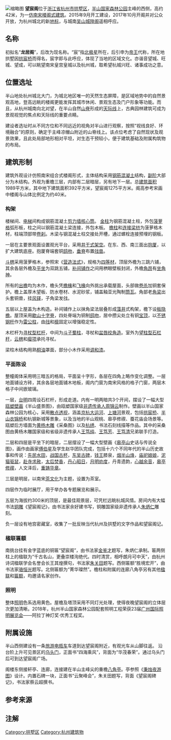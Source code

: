{{coord|30|21|41.37|N|120|10|52.89|E|region:CN_type:landmark|display=title}}
[[File:望宸阁_8542.jpg|缩略图]]
'''望宸阁'''位于[[浙江省|浙江省]][[杭州市|杭州市]][[拱墅区|拱墅区]]，[[杭州半山国家森林公园|半山国家森林公园]]主峰的西侧，高约42米，为一[[宋朝建筑|仿南宋]][[樓閣|楼阁式建筑]]。2015年9月开工建设，2017年10月开阁并对公众开放{{r|r2}}，为杭州城北的新[[地标|地标]]，与城南[[吴山_(杭州)|吴山]][[城隍阁|城隍阁]]遥相呼应。{{r|r1}}

==名称==
初拟名“'''龙居阁'''”，后改为现名称{{r|r13}}。“宸”指[[北极星|北极星]]所在，后引申为[[帝王|帝王]]代称，所在地拱墅因[[拱宸桥|拱宸桥]]而得名，宸字即与此呼应，体现了当地的区域文化。亦谐音望城、旺城、望成，可以眺望南宋皇宫皇城{{r|r1}}以及杭州城，取希望杭城兴旺、诸事成功之意{{r|r3}}。

==位置选址==
半山地处杭州城北大门，为城北地区唯一的天然生态屏障，是区域地势中的自然景观高地，登高远眺的楼阁更能发挥其城市休闲、景观生态及门户形象等功能。而且，从杭州城南向北对望，在半山自然[[山脊|山脊]]形成的[[天际线|天际线]]上，古典园林建筑可成为景观视觉的焦点和天际线的重要点睛。{{r|r3}}

建设者选址时从不同方位和不同远近的视角对半山进行观察，按照“视线良好、环境融合”的原则，确定于主峰凉帽山附近的山脊线上。该点位考虑了自然现状及观景效果，且此处局部地形相对平坦，对生态干预较小，便于建筑基础及附属构筑物的布局。{{r|r4}}

==建筑形制==
建筑外观设计仿照南宋组合式楼阁形式，主体结构采用[[钢筋混凝土|钢筋混凝土]]结构，[[副阶|副阶]]大部分为木结构。外观为重檐三层，内部有二层暗层，另有地下一层。总[[建筑面积|建筑面积]]1989平方米，其中地下建筑面积392平方米，望宸阁1275平方米。阁高参考宋画中楼阁与山体比例定为约40米。{{r|r4}}

===构架{{r|r4}}===
楼梯间、[[升降机|电梯]]间构成钢筋混凝土[[剪力墙|剪力墙]][[核心筒|核心筒]]。
[[金柱_(建筑)|金柱]]为钢筋混凝土柱，外包[[菠萝格|菠萝格]]弧形板，柱之间以钢筋混凝土梁连接，外包木板。
[[檐柱|檐柱]]和[[梁_(结构)|连接梁]][[额枋|枋]]为菠萝格木材，柱端顶部带[[卷刹|卷刹]]。木梁与钢混凝土柱交接处开槽，通过螺栓连接预埋的钢板。

一层在主要景观面设置观光平台，采用[[井干式结构|井干式架空]]。在东、西、南三面出[[抱厦|抱厦]]，以扩大建筑底座。抱厦脊端套铜[[鸱吻|鸱吻]]，[[垂脊|垂脊]]布置[[戗兽|戗兽]]。

[[斗栱|斗栱]]采用菠萝格木，参照宋《[[营造法式|营造法式]]》，规格为[[材|四等材]]，顶层外檐为三跳六铺，其余各层外檐及[[平坐|平坐]]为双跳五铺，[[补间铺作|补间铺作]]之间用栱眼壁板封闭，外檐[[角昂|角昂]]有[[坐角神|坐角神]]。

所有的[[出檐|出檐]]均为木作，檐头凭[[檐椽|檐椽]]和[[飞椽|飞椽]]向外挑出承载屋面，头部做[[卷杀|卷杀]]加铜套保护。檐上盖厚木望板、防水卷材、水泥砂浆，铺盖釉亚光陶制[[筒瓦|筒瓦]]。角部老[[角梁|角梁]]出头套铜兽，挂[[风铎|风铎]]，子角梁发戗。

五层以上屋盖为木构造。补间铺作上以抹角梁法层叠形成[[藻井|藻井]]式构架，檐下设[[板隐檐|板隐檐]]。屋顶采用[[歇山顶|歇山]][[十字脊顶|十字脊]]，四处脊端为铜制[[鸱吻|鸱吻]]，居中攒尖处立有铜[[宝顶|宝顶]]，以[[不锈钢|不锈钢杆]]作为[[雷公柱|雷公柱]]，由[[戗脊|戗]]和[[檩|檩]]固定以增强稳定性。

木栏杆为[[寻杖|寻杖型栏杆]]，中间为[[斗子蜀柱|斗子蜀柱]]，寻杖和[[盆唇|盆唇]][[绞角造|绞角造]]。室外为[[望柱|望柱型石栏杆]]，[[云栱|云栱]]和[[瘿项|瘿项]]承托寻杖。

梁柱木结构用熟[[桐油|桐油]]罩面，部分小木作采用[[调和漆|调和漆]]。

===平面陈设{{r|r5}}===
整幢阁体采用明三暗五的格局，平面呈十字形，各层在四角上略作变化调整。一层地面铺设方砖，其余各层地面铺木地板，阁内门窗为南宋风格的格子门窗，两层木格子中间嵌玻璃。{{r|r4}}

一层，[[台明|台明]]四周设石栏杆，形成走道。内有一明两暗共3个开间，摆设了一幅大型[[瓯塑|瓯塑]][[壁画|壁画]]《半山盛景图》，由瓯塑国家级[[非遗传承人|非遗传承人]][[周锦云|周锦云]]制作。壁画以半山国家森林公园为核心，采用[[散点透视|散点透视]]，涵盖[[京杭大运河|京杭大运河]]、[[上塘河|上塘河]]景观，包括[[拱宸桥|拱宸桥]]、[[衣锦桥|半山衣锦桥]]和杭钢新城等景象，以及当地的半山观桃、皋亭修禊、蚕花庙会场景等。瓯塑后方墙面为[[黄杨木雕|黄杨木雕]]《采桑图》以及[[杭绣|杭绣]]、书法石刻线描等作品。其中的采桑图由黄杨木雕国家级和省级非遗传承人[[王笃纯|王笃纯]]、[[王笃芳|王笃芳]]、[[王笃清|王笃清]]兄弟联手打造{{r|r6}}。

二层和四层是平坐下的暗层，二层摆设了一幅大型壁画《[[皋亭山|皋亭山]]史话与传说全图》，画作由画家[[傅伯星|傅伯星]]及学生赵华团队完成，包括十六个不同年代的半山历史故事和传说：[[水田畈遗址|先民水田]]，[[水晶杯|战国古杯]]，[[天发神谶碑|东吴古碑]]，[[吴越国|钱王]]膝泉，[[水浒传|烟半山烽]]{{注|小说水浒传中，[[宋江|宋江]]征[[方腊|方腊]]的[[大本营|总寨]]设于皋亭山}}，[[半山娘娘庙|庙祀娘娘]]，[[双面泥猫|泥猫驱鼠]]{{注|当地习俗，[https://hznews.hangzhou.com.cn/wghz/content/2017-09/18/content_6660692.htm 制作双面泥猫，防鼠护蚕]}}，[[宋高宗|赴]][[显宁寺|寺]][[苗劉兵變|求赦]]，[[顯仁皇后|太后]][[崇光寺|焚香]]，[[文天祥|丹心]][[皋亭抗辩|昭日]]，[[s:月明和尚度柳翠|月明劝度]]，丹青遗韵{{注|元代画家[[王蒙_(画家)|王蒙]]、[[倪瓒|倪瓒]]等曾游半山}}，[[東皋心越|心越余音]]，[[阮元|皋亭修禊]]，人文泽后{{注|[[白居易|白居易]]、[[苏东坡|苏东坡]]、[[马一浮|马一浮]]、[[郁达夫|郁达夫]]等作家曾游历半山}}，[[杭钢集团|重铸华章]]{{r|r12}}。

三层是明层，以南宋[[茶文化|茶文化]]为主题，设置为茶室。

四层作为临时展厅，用于举办各专题展览和展示。

五层为海拔约300米的顶层，是最佳观景层，可凭栏远眺杭城风情。房间内有大幅书法[[铜雕技艺|铜雕]]《望宸阁记》，由书法家余好建书写，铜雕国家级非遗传承人[[朱炳仁|朱炳仁]]雕刻{{r|r7}}{{r|r10}}。

负一层设有地宫密藏室，收集了一批反映当代杭州及拱墅的文字作品和望宸阁记。

===楹联匾额===
南挑台挂有金字蓝底的铜匾“望宸阁”，由书法家[[金鉴才|金鉴才]]题写，朱炳仁承制。匾两侧柱上的楹联为“千古名山，更叠崇楼洵绝代。四时清赏，相呼朗月可中天”，由杭州诗词楹联学会名誉会长王其煌撰句，书法家[[朱关田|朱关田]]题写。西侧匾额“胜境宏开”，由书法家[[骆恒光|骆恒光]]题写。{{r|r5}}北侧匾额为“菁华璨然”。檐柱和附属的连廊八角亭另有其他[[楹联|楹联]]和[[匾额|匾额]]，均邀请名家创作{{r|r4}}。
===照明===
整体[[照明|照明]]色系选用黄色。屋檐及塔顶采用不同灯光处理，使得夜晚望宸阁的立体层次更加清晰。2018年，杭州半山国家森林公园配套照明工程荣获23届[[广州国际照明展览会|广州国际照明展览会]]——阿拉丁神灯奖·优秀工程奖{{r|r15}}。{{r|r14}}

==附属设施==
半山西侧建设有一条[[电瓶车|旅游电瓶车]]车道到达望宸阁附近{{r|r4}}，有观光车从山脚往返{{r|r8}}。
沿台阶上升可见景区的[[乌头门|乌头门]]，正面书“四海乘风”，背面为“华茂春荣”。通过乌头门后可到达望宸阁广场。

阁楼东侧接轩亭、连廊，连接建在半山主峰尖的重檐[[八角亭|八角亭]]。亭参照《[[秉烛夜游图|秉烛夜游图]]》设计{{r|r4}}。内置石碑一块，正面书“云聚峰会”，朱关田题写{{r|r9}}，背面《望宸阁碑记》，书法家蔡云超撰书{{r|r11}}。

==参考来源==
{{reflist|refs=
<ref name="r1">{{cite web|title=望宸阁|url=http://www.gongshu.gov.cn/art/2020/1/9/art_1228993756_41560024.html|accessdate=2020-09-28|date=2020-01-09|publisher=拱墅区文广旅体局|archive-date=2020-10-12|archive-url=https://web.archive.org/web/20201012050253/http://www.gongshu.gov.cn/art/2020/1/9/art_1228993756_41560024.html|dead-url=no}}</ref>
<ref name="r2">{{cite web|title=杭州城北新地标 望宸阁正式开放|url=https://hznews.hangzhou.com.cn/chengshi/content/2017-10/20/content_6690534.htm|accessdate=2020-10-11|date=2017-10-20|agency=杭州日报|archive-date=2020-10-12|archive-url=https://web.archive.org/web/20201012050255/https://hznews.hangzhou.com.cn/chengshi/content/2017-10/20/content_6690534.htm|dead-url=no}}</ref>
<ref name="r3"> {{cite journal|author=陈芸|title=望宸阁在杭州城市天际线中的重要意义|journal=城市建筑|issn=1673-0232|year=2019年|issue=第11期|pages=104-107|accessdate=2020-10-10}}</ref>
<ref name="r4"> {{cite journal|author=王益坚、刘杰、李泽宇|title=杭州城北新地标——望宸阁|journal=浙江建筑|issn=1008-3707|year=2017年|issue=第3期|pages=1-4|accessdate=2020-10-10}}</ref>
<ref name="r5">{{cite web|title=杭州城北新地标 顶层海拔300米 半山森林公园主峰上的望宸阁昨天开阁|url=https://hzdaily.hangzhou.com.cn/dskb/2017/10/20/article_detail_2_20171020A242.html|accessdate=2020-10-11|date=2017-10-20|agency=杭州日报-都市快报|archive-date=2020-10-12|archive-url=https://web.archive.org/web/20201012050254/https://hzdaily.hangzhou.com.cn/dskb/2017/10/20/article_detail_2_20171020A242.html|dead-url=no}}</ref>
<ref name="r6">{{cite web|title=今天望宸阁正式对公众免费开放|url=https://www.sohu.com/a/198957401_349183|accessdate=2020-10-11|date=2017-10-19|publisher=今日拱墅|archive-date=2020-10-12|archive-url=https://web.archive.org/web/20201012050254/https://www.sohu.com/a/198957401_349183|dead-url=no}}</ref>
<ref name="r7">{{cite web |title=国礼书法家、小河人文大使余好建《望宸阁记》书法铜雕献礼十九大 |url=http://www.gongshu.gov.cn/art/2017/10/19/art_1228921_11938165.html |accessdate=2020-10-11 |date=2017-10-19 |publisher=“杭州·拱墅”门户网站 |archive-date=2020-10-12 |archive-url=https://web.archive.org/web/20201012050258/http://www.gongshu.gov.cn/art/2017/10/19/art_1228921_11938165.html |dead-url=no }}</ref>
<ref name="r8">{{cite web|title=20分钟登顶望宸阁！杭州半山国家森林公园可乘观光车|url=https://zj.zjol.com.cn/news/992853.html|accessdate=2020-10-11|date=2018-07-24|agency=杭州网|archive-date=2020-10-12|archive-url=https://web.archive.org/web/20201012050338/https://zj.zjol.com.cn/news/992853.html|dead-url=no}}</ref>
<ref name="r9">{{cite web|title=城北地标“望宸阁”10月下旬免费开放！顶层观景，看尽杭城！|url=http://www.gongshu.gov.cn/art/2017/9/19/art_1228925_10988725.html|accessdate=2020-10-11|date=2017-09-19|publisher=“杭州·拱墅”门户网站|archive-date=2020-10-12|archive-url=https://web.archive.org/web/20201012050309/http://www.gongshu.gov.cn/art/2017/9/19/art_1228925_10988725.html|dead-url=no}}</ref>
<ref name="r10">{{cite web|title=杭州城北新地标望宸阁开放 半山历史再次呈现|url=https://xw.qq.com/cmsid/20171020002138/2017102000213800|accessdate=2020-10-11|date=2017-10-20|agency=钱江晚报-浙江24小时|archive-date=2020-10-12|archive-url=https://web.archive.org/web/20201012050324/https://xw.qq.com/cmsid/20171020002138/2017102000213800|dead-url=no}}</ref>
<ref name="r11">{{cite web|title=书法诗文家蔡云超在全国各地撰书碑文百余块 翰墨写文心 书艺传诗情|url=https://zj.zjol.com.cn/news/948285.html|accessdate=2020-10-11|date=2018-05-25|agency=浙江新闻|archive-date=2020-10-12|archive-url=https://web.archive.org/web/20201012050328/https://zj.zjol.com.cn/news/948285.html|dead-url=no}}</ref>
<ref name="r12">{{cite web|title=大波美图来袭 杭州城北新地标正式开放|url=https://zj.qq.com/a/20171019/034565.htm|accessdate=2020-10-11|date=2017-10-19|agency=钱江晚报-浙江24小时|archive-date=2020-10-12|archive-url=https://web.archive.org/web/20201012050327/https://zj.qq.com/a/20171019/034565.htm|dead-url=no}}</ref>
<ref name="r13">{{cite web|title=半山隧道上方要建南宋样式楼阁|url=https://hznews.hangzhou.com.cn/chengshi/content/2015-01/14/content_5609150.htm|accessdate=2020-10-11|date=2015-01-14|agency=杭州日报-都市快报|archive-date=2015-08-10|archive-url=https://web.archive.org/web/20150810083045/http://hznews.hangzhou.com.cn/chengshi/content/2015-01/14/content_5609150.htm|dead-url=no}}</ref>
<ref name="r14">{{cite web|title=城北明珠-新地标望宸阁项目赏析|url=http://hzreel.com/cases/show-11.html|accessdate=2020-10-11|publisher=瑞林光环境集团|archive-date=2020-08-10|archive-url=https://web.archive.org/web/20200810152117/http://hzreel.com/cases/show-11.html|dead-url=no}}</ref>
<ref name="r15">{{cite web|title=2018阿拉丁神灯奖--优秀奖结果公示|url=https://www.alighting.cn/news/20180418/156488.htm|date=2018-04-18|accessdate=2020-10-13|publisher=阿拉丁神灯奖|archive-date=2020-10-19|archive-url=https://web.archive.org/web/20201019130941/https://www.alighting.cn/news/20180418/156488.htm|dead-url=no}}</ref>
}}

==注解==
{{noteFoot}}

[[Category:拱墅区|Category:拱墅区]]
[[Category:杭州建筑物|Category:杭州建筑物]]